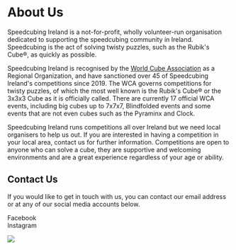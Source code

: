 
# About Us

Speedcubing Ireland is a not-for-profit, wholly volunteer-run organisation dedicated to supporting the speedcubing community in Ireland. Speedcubing is the act of solving twisty puzzles, such as the Rubik&apos;s Cube®, as quickly as possible.

Speedcubing Ireland is recognised by the [World Cube Association](https://www.worldcubeassociation.org) as a Regional Organization, and have sanctioned over 45 of Speedcubing Ireland's competitions since 2019. The WCA governs competitions for twisty puzzles, of which the most well known is the Rubik&apos;s Cube® or the 3x3x3 Cube as it is officially called. There are currently 17 official WCA events, including big cubes up to 7x7x7, Blindfolded events and some events that are not even cubes such as the Pyraminx and Clock.

Speedcubing Ireland runs competitions all over Ireland but we need local organisers to help us out.  If you are interested in having a competition in your local area, contact us for further information.  Competitions are open to anyone who can solve a cube, they are supportive and welcoming environments and are a great experience regardless of your age or ability.

## Contact Us
If you would like to get in touch with us, you can contact our email address <span><Obfuscate email="speedcubingireland@gmail.com" /></span> or at any of our social media accounts below.

<div>
  <Link href="https://www.facebook.com/SpeedcubingIreland">
    <span>Facebook <FontAwesomeIcon icon={faFacebook} /></span>
  </Link>
  <br />
  <Link href="https://www.instagram.com/speedcubingireland/">
    <span>Instagram <FontAwesomeIcon icon={faInstagram} /></span>
  </Link>
</div>

![](/images/crowd.webp)

